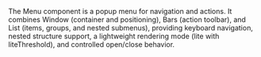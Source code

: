 The Menu component is a popup menu for navigation and actions. It combines Window (container and positioning), Bars (action toolbar), and List (items, groups, and nested submenus), providing keyboard navigation, nested structure support, a lightweight rendering mode (lite with liteThreshold), and controlled open/close behavior.

